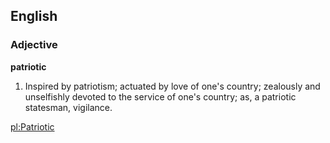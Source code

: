 ==English==

===Adjective===

'''patriotic'''

#Inspired by patriotism; actuated by love of one's country; zealously and unselfishly devoted to the service of one's country; as, a patriotic statesman, vigilance.

[[pl:Patriotic]]
